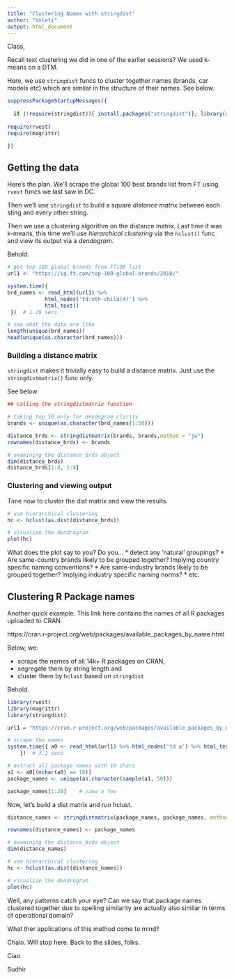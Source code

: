```yaml
---
title: "Clustering Names with stringdist"
author: "Voleti"
output: html_document
---
```


Class,

Recall text clustering we did in one of the earlier sessions? We used k-means on a DTM. 

Here, we use `stringdist` funcs to cluster together names (brands, car models etc) which are similar in the structure of their names. See below.

```r

suppressPackageStartupMessages({
  
  if (!require(stringdist)){ install.packages("stringdist")}; library(stringdist)
  
require(rvest)
require(magrittr)

})

```

## Getting the data

Here's the plan. We'll scrape the global 100 best brands list from FT using `rvest` funcs we last saw in DC.

Then we'll use `stringdist` to build a square *distance matrix* between each sting and every other string.

Then we use a clustering algorithm on the distance matrix. Last time it was k-means, this time we'll use *hierarchical clustering* via the `hclust()` func and view its output via a *dendogram*.

Behold.

```r
# get top 100 global brands from FT100 list
url1 <- "https://ig.ft.com/top-100-global-brands/2018/"

system.time({
brd_names <- read_html(url1) %>% 
			html_nodes('td:nth-child(4)') %>% 
			html_text()
 })  # 1.29 secs

# see what the data are like
length(unique(brd_names))
head(unique(as.character(brd_names)))
```

### Building a distance matrix

`stringdist` makes it trivially easy to build a distance matrix. Just use the `stringdistmatrix()` func only.

See below.

```r
## calling the stringdistmatrix function

# taking top 50 only for dendogram clarity
brands <- unique(as.character(brd_names[1:50]))  

distance_brds <- stringdistmatrix(brands, brands,method = "jw")
rownames(distance_brds) <- brands

# examining the distance_brds object
dim(distance_brds)
distance_brds[1:8, 1:8]

```

### Clustering and viewing output

Time now to cluster the dist matrix and view the results.

```r
# use hierarchical clustering
hc <- hclust(as.dist(distance_brds))

# visualize the dendrogram
plot(hc)

```

What does the plot say to you? Do you...
* detect any 'natural' groupings?
* Are same-country brands likely to be grouped together? Implying country specific naming conventions?
* Are same-industry brands likely to be grouped together? Implying industry specific naming norms?
* etc.

## Clustering R Package names

Another quick example. This link here contains the names of all R packages uploaded to CRAN. 

https://cran.r-project.org/web/packages/available_packages_by_name.html

Below, we:

+ scrape the names of all 14k+ R packages on CRAN, 
+ segregate them by string length and 
+ cluster them by `hclust` based on `stringdist`

Behold.

```r
library(rvest)
library(magrittr)
library(stringdist)

url1 = "https://cran.r-project.org/web/packages/available_packages_by_name.html"

# scrape the names
system.time({ a0 <- read_html(url1) %>% html_nodes('td a') %>% html_text()
    })  # 3.2 secs

# extract all package names with 10 chars
a1 <- a0[(nchar(a0) == 10)]
package_names <- unique(as.character(sample(a1, 50)))

package_names[1:20]    # view a few
```

Now, let's build a dist matrix and run hclust.

```r
distance_names <- stringdistmatrix(package_names, package_names, method = "jw")

rownames(distance_names) <- package_names

# examining the distance_brds object
dim(distance_names)

# use hierarchical clustering
hc <- hclust(as.dist(distance_names))

# visualize the dendrogram
plot(hc)  
```

Well, any patterns catch your eye? Can we say that package names clustered together due to spelling similarity are actually also similar in terms of operational domain?

What ther applications of this method come to mind?

Chalo. Will stop here. Back to the slides, folks.

Ciao

Sudhir